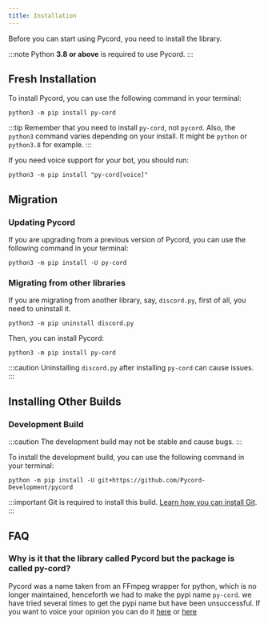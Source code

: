 ```yaml
---
title: Installation
---
```


Before you can start using Pycord, you need to install the library.

:::note
Python **3.8 or above** is required to use Pycord.
:::

## Fresh Installation

To install Pycord, you can use the following command in your terminal:

    python3 -m pip install py-cord

:::tip
Remember that you need to install `py-cord`, not `pycord`.
Also, the `python3` command varies depending on your install. It might be `python` or `python3.8` for example.
:::

If you need voice support for your bot, you should run:

    python3 -m pip install "py-cord[voice]"

## Migration

### Updating Pycord

If you are upgrading from a previous version of Pycord, you can use the following command in your terminal:

    python3 -m pip install -U py-cord

### Migrating from other libraries

If you are migrating from another library, say, `discord.py`, first of all, you need to uninstall it.

    python3 -m pip uninstall discord.py

Then, you can install Pycord:

    python3 -m pip install py-cord

:::caution
Uninstalling `discord.py` after installing `py-cord` can cause issues.
:::

## Installing Other Builds

### Development Build

:::caution
The development build may not be stable and cause bugs.
:::

To install the development build, you can use the following command in your terminal:

    python -m pip install -U git+https://github.com/Pycord-Development/pycord

:::important
Git is required to install this build. [Learn how you can install Git](/guide/Topics/git).
:::

## FAQ

### Why is it that the library called Pycord but the package is called py-cord?

Pycord was a name taken from an FFmpeg wrapper for python,
which is no longer maintained, henceforth we had to make the pypi name `py-cord`.
we have tried several times to get the pypi name but have been unsuccessful.
If you want to voice your opinion you can do it [here](https://github.com/pypa/pypi-support/issues/1438) or [here](https://github.com/alesanfra/pycord/issues/2)
